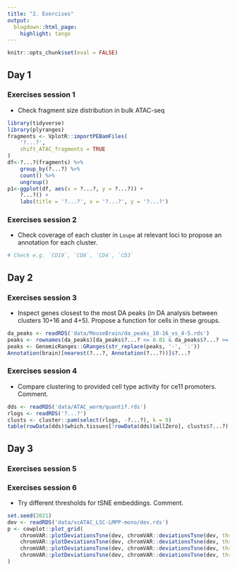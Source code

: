 ```yaml
---
title: "2. Exercises"
output:
  blogdown::html_page:
    highlight: tango
---
```


```r
knitr::opts_chunk$set(eval = FALSE)
```

## Day 1

### Exercises session 1

- Check fragment size distribution in bulk ATAC-seq

```r
library(tidyverse)
library(plyranges)
fragments <- VplotR::importPEBamFiles(
    '?...?', 
    shift_ATAC_fragments = TRUE
)
df<-?...?(fragments) %>% 
    group_by(?...?) %>% 
    count() %>% 
    ungroup() 
p1<-ggplot(df, aes(x = ?...?, y = ?...?)) + 
    ?...?() + 
    labs(title = '?...?', x = '?...?', y = '?...?')
```

### Exercises session 2

- Check coverage of each cluster in `Loupe` at relevant loci to propose an annotation for each cluster. 

```sh
# Check e.g. `CD19`, `CD8`, `CD4`, `CD3`
```

## Day 2

### Exercises session 3

- Inspect genes closest to the most DA peaks (in DA analysis between clusters 10+16 and 4+5). Propose a function for cells in these groups.

```r
da_peaks <- readRDS('data/MouseBrain/da_peaks_10-16_vs_4-5.rds')
peaks <- rownames(da_peaks)[da_peaks$?...? <= 0.01 & da_peaks$?...? >= 1.5]
peaks <- GenomicRanges::GRanges(str_replace(peaks, '-', ':'))
Annotation(brain)[nearest(?...?, Annotation(?...?))]$?...?
```

### Exercises session 4

- Compare clustering to provided cell type activity for ce11 promoters. Comment. 

```r
dds <- readRDS('data/ATAC_worm/quantif.rds')
rlogs <- readRDS('?...?')
clusts <- cluster::pam(select(rlogs, -?...?), k = 9)
table(rowData(dds)$which.tissues[!rowData(dds)$allZero], clusts$?...?)
```

## Day 3

### Exercises session 5



### Exercises session 6

- Try different thresholds for tSNE embeddings. Comment. 

```r
set.seed(2021)
dev <- readRDS('data/scATAC_LSC-LMPP-mono/dev.rds')
p <- cowplot::plot_grid(
    chromVAR::plotDeviationsTsne(dev, chromVAR::deviationsTsne(dev, threshold = 1, perplexity = 20), annotation_name = "FOS", shiny = FALSE)[[1]],
    chromVAR::plotDeviationsTsne(dev, chromVAR::deviationsTsne(dev, threshold = 1.25, perplexity = 20), annotation_name = "FOS", shiny = FALSE)[[1]],
    chromVAR::plotDeviationsTsne(dev, chromVAR::deviationsTsne(dev, threshold = 1.5, perplexity = 20), annotation_name = "FOS", shiny = FALSE)[[1]],
    chromVAR::plotDeviationsTsne(dev, chromVAR::deviationsTsne(dev, threshold = 1.75, perplexity = 20), annotation_name = "FOS", shiny = FALSE)[[1]]
)
```
